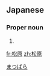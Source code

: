 ==Japanese==
{{ja-kanjitab|松|原}}

===Proper noun===
{{ja-pos|proper|まつばら}}

# {{surname|lang=ja}}

[[Category:Japanese surnames|まつばら]]

[[fr:松原]]
[[zh:松原]]